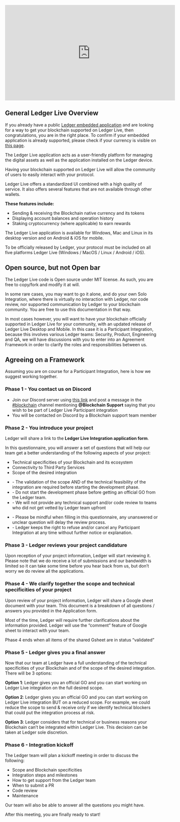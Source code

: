
<div class="uk-text-center">
    <iframe width="560" height="315" src="https://www.youtube-nocookie.com/embed/zEYnDHh5NRM" title="YouTube video player" frameborder="0" allow="accelerometer; autoplay; clipboard-write; encrypted-media; gyroscope; picture-in-picture" allowfullscreen></iframe>
</div>

## General Ledger Live Overview

If you already have a public [Ledger embedded application](https://developers.ledger.com/docs/embedded-app/introduction/) and are looking for a way to get your blockchain supported on Ledger Live, then congratulations, you are in the right place. To confirm if your embedded application is already supported, please check if your currency is visible on [this page](https://www.ledger.com/supported-crypto-assets/).

The Ledger Live application acts as a user-friendly platform for managing the digital assets as well as the application installed on the Ledger device.

Having your blockchain supported on Ledger Live will allow the community of users to easily interact with your protocol.

Ledger Live offers a standardized UI combined with a high quality of service. It also offers several features that are not available through other wallets.

**These features include:**
- Sending & receiving the Blockchain native currency and its tokens
- Displaying account balances and operation history
- Staking cryptocurrency (where applicable) to earn rewards

The Ledger Live application is available for Windows, Mac and Linux in its desktop version and on Android & iOS for mobile.

To be officially released by Ledger, your protocol must be included on all five platforms Ledger Live (Windows / MacOS / Linux / Android / iOS).


## Open source, but not Open bar

The Ledger Live code is Open source under MIT license. As such, you are free to copy/fork and modify it at will.

In some rare cases, you may want to go it alone, and do your own Solo Integration, where there is virtually no interaction with Ledger, nor code review, nor supported communication by Ledger to your blockchain community. You are free to use this documentation in that way.

In most cases however, you will want to have your blockchain officially supported in Ledger Live for your community, with an updated release of Ledger Live Desktop and Mobile. In this case it is a Participant Integration, because this involves various Ledger teams: Security, Product, Engineering and QA, we will have discussions with you to enter into an Agreement Framework in order to clarify the roles and responsibilities between us.


## Agreeing on a Framework

Assuming you are on course for a Participant Integration, here is how we suggest working together.

### Phase 1 - You contact us on Discord

- Join our Discord server using [this link](https://ledgeropen.herokuapp.com/pro) and post a message in the [#blockchain](https://discord.com/channels/885256081289379850/907623688759803935) channel mentioning **@Blockchain Support** saying that you wish to be part of Ledger Live Participant integration
- You will be contacted on Discord by a Blockchain support team member


### Phase 2 - You introduce your project

Ledger will share a link to the **Ledger Live Integration application form**.

In this questionnaire, you will answer a set of questions that will help our team get a better understanding of the following aspects of your project:
- Technical specificities of your Blockchain and its ecosystem
- Connectivity to Third Party Services
- Scope of the desired integration

<Callout type="warning" emoji="⚠️">
    <ul>
        <li>- The validation of the scope AND of the technical feasibility of the integration are required before starting the development phase.</li>
        <li>- Do not start the development phase before getting an official GO from the Ledger team.</li>
        <li>- We will not provide any technical support and/or code review to teams who did not get vetted by Ledger team upfront</li>
    </ul>
</Callout>


<Callout type="info" emoji="👉">
    <ul>
        <li>- Please be mindful when filling in this questionnaire, any unanswered or unclear question will delay the review process.</li>
        <li>- Ledger keeps the right to refuse and/or cancel any Participant Integration at any time without further notice or explanation.</li>
    </ul>
</Callout>

### Phase 3 - Ledger reviews your project candidature


Upon reception of your project information, Ledger will start reviewing it. 
Please note that we do receive a lot of submissions and our bandwidth is limited so it can take some time before you hear back from us, but don’t worry we do review all the applications. 


### Phase 4 - We clarify together the scope and technical specificities of your project

Upon review of your project information, Ledger will share a Google sheet document with your team.
This document is a breakdown of all questions / answers you provided in the Application form.

Most of the time, Ledger will require further clarifications about the information provided.
Ledger will use the “comment” feature of Google sheet to interact with your team.

Phase 4 ends when all items of the shared Gsheet are in status “validated”

### Phase 5 - Ledger gives you a final answer

Now that our team at Ledger have a full understanding of the technical specificities of your Blockchain and of the scope of the desired integration. There will be 3 options: 

**Option 1**: Ledger gives you an official GO and you can start working on Ledger Live integration on the full desired scope.

**Option 2**: Ledger gives you an official GO and you can start working on Ledger Live integration BUT on a reduced scope. 
For example, we could reduce the scope to send & receive only if we identify technical blockers that could put the integration process at risk. 

**Option 3**: Ledger considers that for technical or business reasons your Blockchain can’t be integrated within Ledger Live. 
This decision can be taken at Ledger sole discretion.


### Phase 6 - Integration kickoff

The Ledger team will plan a kickoff meeting in order to discuss the following:

- Scope and Blockchain specificities
- Integration steps and milestones
- How to get support from the Ledger team
- When to submit a PR
- Code review
- Maintenance

Our team will also be able to answer all the questions you might have. 

After this meeting, you are finally ready to start! 
